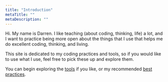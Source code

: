 ```yaml
---
title: "Introduction"
metaTitle: ""
metaDescription: ""
---
```


Hi. My name is Darren. I like teaching (about coding, thinking, life) a lot, 
and I want to practice being more open about the things that I use that helps
me do excellent coding, thinking, and living.

This site is dedicated to my coding practices and tools, so if you would like 
to use what I use, feel free to pick these up and explore them.

You can begin exploring the [tools](/tools) if you like, or my recommended
[best practices](/best-practices).